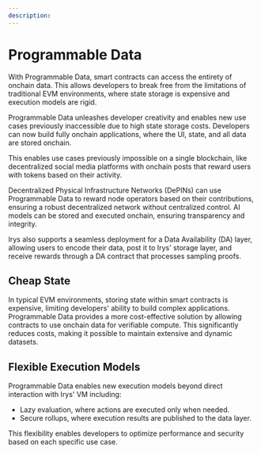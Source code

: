 ```yaml
---
description:
---
```



# Programmable Data

With Programmable Data, smart contracts can access the entirety of onchain data. This allows developers to break free from the limitations of traditional EVM environments, where state storage is expensive and execution models are rigid.

<div className="mt-5">
	<SimpleRiveViewer
		src="/programmable-data/programmable-data.riv"
		width={850}
		height={300}
		stateMachine="Programmable Data"
	/>
</div>

Programmable Data unleashes developer creativity and enables new use cases previously inaccessible due to high state storage costs. Developers can now build fully onchain applications, where the UI, state, and all data are stored onchain.

This enables use cases previously impossible on a single blockchain, like decentralized social media platforms with onchain posts that reward users with tokens based on their activity.

Decentralized Physical Infrastructure Networks (DePINs) can use Programmable Data to reward node operators based on their contributions, ensuring a robust decentralized network without centralized control. AI models can be stored and executed onchain, ensuring transparency and integrity.

Irys also supports a seamless deployment for a Data Availability (DA) layer, allowing users to encode their data, post it to Irys' storage layer, and receive rewards through a DA contract that processes sampling proofs.

## Cheap State

In typical EVM environments, storing state within smart contracts is expensive, limiting developers' ability to build complex applications. Programmable Data provides a more cost-effective solution by allowing contracts to use onchain data for verifiable compute. This significantly reduces costs, making it possible to maintain extensive and dynamic datasets.

## Flexible Execution Models

Programmable Data enables new execution models beyond direct interaction with Irys' VM including:

- Lazy evaluation, where actions are executed only when needed.
- Secure rollups, where execution results are published to the data layer.

This flexibility enables developers to optimize performance and security based on each specific use case.

